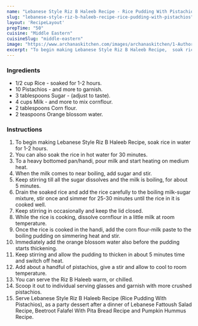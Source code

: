---
name: "Lebanese Style Riz B Haleeb Recipe - Rice Pudding With Pistachios"
slug: "lebanese-style-riz-b-haleeb-recipe-rice-pudding-with-pistachios"
layout: 'RecipeLayout'
prepTime: "50"
cuisine: "Middle Eastern"
cuisineSlug: "middle-eastern"
image: "https://www.archanaskitchen.com/images/archanaskitchen/1-Author/Smitha-Kalluraya/RIZ_B_HALEEB__LEBANESE_RICE_PUDDING_WITH_PISTACHIO__.jpg"
excerpt: "To begin making Lebanese Style Riz B Haleeb Recipe,  soak rice in water for 1-2 hours"
---

### Ingredients

- 1/2 cup Rice - soaked for 1-2 hours.
- 10 Pistachios - and more to garnish.
- 3 tablespoons Sugar - (adjust to taste).
- 4 cups Milk - and more to mix cornflour.
- 2 tablespoons Corn flour.
- 2 teaspoons Orange blossom water.

### Instructions

1. To begin making Lebanese Style Riz B Haleeb Recipe,  soak rice in water for 1-2 hours.
1. You can also soak the rice in hot water for 30 minutes.
1. To a heavy bottomed pan/handi, pour milk and start heating on medium heat.
1. When the milk comes to near boiling, add sugar and stir.
1. Keep stirring till all the sugar dissolves and the milk is boiling, for about 5 minutes.
1. Drain the soaked rice and add the rice carefully to the boiling milk-sugar mixture, stir once and simmer for 25-30 minutes until the rice in it is cooked well.
1. Keep stirring in occasionally and keep the lid closed.
1. While the rice is cooking, dissolve cornflour in a little milk at room temperature.
1. Once the rice is cooked in the handi, add the corn flour-milk paste to the boiling pudding on simmering heat and stir.
1. Immediately add the orange blossom water also before the pudding starts thickening.
1. Keep stirring and allow the pudding to thicken in about 5 minutes time and switch off heat.
1. Add about a handful of pistachios, give a stir and allow to cool to room temperature.
1. You can serve the Riz B Haleeb warm, or chilled.
1. Scoop it out to individual serving glasses and garnish with more crushed pistachios.
1. Serve Lebanese Style Riz B Haleeb Recipe (Rice Pudding With Pistachios), as a party dessert after a dinner of Lebanese Fattoush Salad Recipe, Beetroot Falafel With Pita Bread Recipe and Pumpkin Hummus Recipe.

